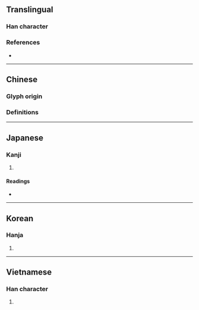 {{character info}}
==Translingual==

===Han character===
{{Han char|rn=61|rad=心|as=05|sn=8|four=96010|canj=PRHU|ids=⿰忄兄}}
===References===
* {{Han ref|kx=0382.230|dkj=10496|dj=0712.140|hdz=42285.060|uh=6033|ud=24627|bh=CCA4|bd=52388}}

----

==Chinese==
===Glyph origin===
{{Han etym}}
===Definitions===
{{zh-see|恍|v}}

----

==Japanese==

===Kanji===
{{ja-kanji|grade=|rs=心05}}

# {{rfdef|ja|sort=心05}}

====Readings====
* {{ja-readings|on=[[きょう]] (kyō), [[ちゅつ]] (chutsu), [[しゅつ]] (shutsu)|kun=[[くるう]] (kuruu)}}

----

==Korean==

===Hanja===
{{ko-hanja|hangeul=황|eumhun=|rv=hwang|mr=hwang|y=hwang}}

# {{rfdef|ko|sort=心05}}

----

==Vietnamese==

===Han character===
{{vi-hantu|[[hoảng]], [[hoảnh]]|rs=心05}}

# {{rfdef|vi|sort=心05}}
